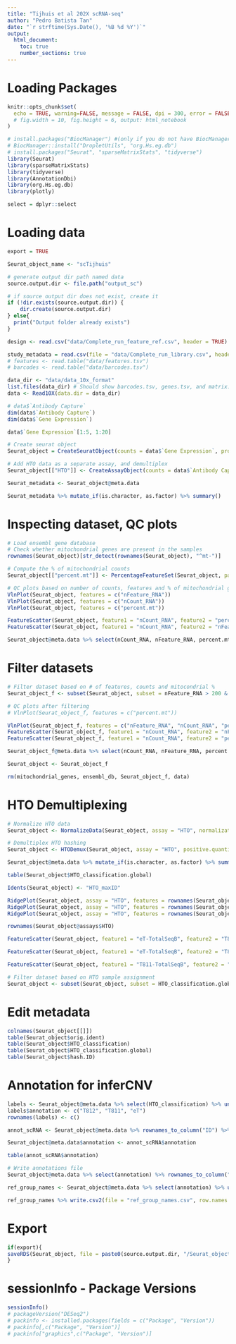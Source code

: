 ```yaml
---
title: "Tijhuis et al 202X scRNA-seq"
author: "Pedro Batista Tan"
date: "`r strftime(Sys.Date(), '%B %d %Y')`"
output: 
  html_document:
    toc: true
    number_sections: true
---
```

# Loading Packages
```r
knitr::opts_chunk$set(
  echo = TRUE, warning=FALSE, message = FALSE, dpi = 300, error = FALSE
  # fig.width = 10, fig.height = 6, output: html_notebook
)

# install.packages("BiocManager") #(only if you do not have BiocManager)
# BiocManager::install("DropletUtils", "org.Hs.eg.db")
# install.packages("Seurat", "sparseMatrixStats", "tidyverse")
library(Seurat)
library(sparseMatrixStats)
library(tidyverse)
library(AnnotationDbi)
library(org.Hs.eg.db)
library(plotly)

select = dplyr::select

```

# Loading data
```r
export = TRUE

Seurat_object_name <- "scTijhuis"

# generate output dir path named data
source.output.dir <- file.path("output_sc")

# if source output dir does not exist, create it
if (!dir.exists(source.output.dir)) {
    dir.create(source.output.dir)
} else{
  print("Output folder already exists")
}

```

```r
design <- read.csv("data/Complete_run_feature_ref.csv", header = TRUE)

study_metadata = read.csv(file = "data/Complete_run_library.csv", header = TRUE)
# features <- read.table("data/features.tsv")
# barcodes <- read.table("data/barcodes.tsv")
```

```r
data_dir <- "data/data_10x_format"
list.files(data_dir) # Should show barcodes.tsv, genes.tsv, and matrix.mtx
data <- Read10X(data.dir = data_dir)
```

```r
# data$`Antibody Capture`
dim(data$`Antibody Capture`)
dim(data$`Gene Expression`)

data$`Gene Expression`[1:5, 1:20]
```

```r
# Create seurat object
Seurat_object = CreateSeuratObject(counts = data$`Gene Expression`, project = "TijhuisEtAl202X")

# Add HTO data as a separate assay, and demultiplex
Seurat_object[["HTO"]] <- CreateAssayObject(counts = data$`Antibody Capture`)

Seurat_metadata <- Seurat_object@meta.data

Seurat_metadata %>% mutate_if(is.character, as.factor) %>% summary()
```

# Inspecting dataset, QC plots
```r
# Load ensembl gene database
# Check whether mitochondrial genes are present in the samples
rownames(Seurat_object)[str_detect(rownames(Seurat_object), "^mt-")]
```

```r
# Compute the % of mitochondrial counts
Seurat_object[["percent.mt"]] <- PercentageFeatureSet(Seurat_object, pattern = "^mt-") %>% mutate_all(~replace(., is.na(.), 0))

```

```r
# QC plots based on number of counts, features and % of mitochondrial genes
VlnPlot(Seurat_object, features = c("nFeature_RNA"))
VlnPlot(Seurat_object, features = c("nCount_RNA"))
VlnPlot(Seurat_object, features = c("percent.mt"))

FeatureScatter(Seurat_object, feature1 = "nCount_RNA", feature2 = "percent.mt")
FeatureScatter(Seurat_object, feature1 = "nCount_RNA", feature2 = "nFeature_RNA")

Seurat_object@meta.data %>% select(nCount_RNA, nFeature_RNA, percent.mt) %>% summary()
```

# Filter datasets
```r
# Filter dataset based on # of features, counts and mitocondrial %
Seurat_object_f <- subset(Seurat_object, subset = nFeature_RNA > 200 & nCount_RNA > 1000 & percent.mt < 20)
```

```r
# QC plots after filtering
# VlnPlot(Seurat_object_f, features = c("percent.mt"))

VlnPlot(Seurat_object_f, features = c("nFeature_RNA", "nCount_RNA", "percent.mt"), ncol = 3)
FeatureScatter(Seurat_object_f, feature1 = "nCount_RNA", feature2 = "nFeature_RNA")
FeatureScatter(Seurat_object_f, feature1 = "nCount_RNA", feature2 = "percent.mt")

Seurat_object_f@meta.data %>% select(nCount_RNA, nFeature_RNA, percent.mt) %>% summary()

```

```r
Seurat_object <- Seurat_object_f

rm(mitochondrial_genes, ensembl_db, Seurat_object_f, data)
```

# HTO Demultiplexing
```r
# Normalize HTO data
Seurat_object <- NormalizeData(Seurat_object, assay = "HTO", normalization.method = "CLR")

# Demultiplex HTO hashing
Seurat_object <- HTODemux(Seurat_object, assay = "HTO", positive.quantile = 0.99)

Seurat_object@meta.data %>% mutate_if(is.character, as.factor) %>% summary()

```

```r
table(Seurat_object$HTO_classification.global)

Idents(Seurat_object) <- "HTO_maxID"

RidgePlot(Seurat_object, assay = "HTO", features = rownames(Seurat_object[["HTO"]])[1], ncol = 1)
RidgePlot(Seurat_object, assay = "HTO", features = rownames(Seurat_object[["HTO"]])[2], ncol = 1)
RidgePlot(Seurat_object, assay = "HTO", features = rownames(Seurat_object[["HTO"]])[3], ncol = 1)

rownames(Seurat_object@assays$HTO)

FeatureScatter(Seurat_object, feature1 = "eT-TotalSeqB", feature2 = "T811-TotalSeqB")

FeatureScatter(Seurat_object, feature1 = "eT-TotalSeqB", feature2 = "T812-TotalSeqB")

FeatureScatter(Seurat_object, feature1 = "T811-TotalSeqB", feature2 = "T812-TotalSeqB")

```

```r
# Filter dataset based on HTO sample assignment
Seurat_object <- subset(Seurat_object, subset = HTO_classification.global == "Singlet")
```


# Edit metadata
```r
colnames(Seurat_object[[]])
table(Seurat_object$orig.ident)
table(Seurat_object$HTO_classification)
table(Seurat_object$HTO_classification.global)
table(Seurat_object$hash.ID)
```

# Annotation for inferCNV
```r
labels <- Seurat_object@meta.data %>% select(HTO_classification) %>% unique()
labels$annotation <- c("T812", "T811", "eT")
rownames(labels) <- c()

annot_scRNA <- Seurat_object@meta.data %>% rownames_to_column("ID") %>% select(ID, HTO_classification) %>% left_join(labels, by = "HTO_classification") %>% column_to_rownames("ID")

Seurat_object@meta.data$annotation <- annot_scRNA$annotation

table(annot_scRNA$annotation)

# Write annotations file
Seurat_object@meta.data %>% select(annotation) %>% rownames_to_column("sample_id") %>% write.table(file = "cellAnnotations.txt", sep = "\t", row.names = FALSE, col.names = FALSE)

ref_group_names <- Seurat_object@meta.data %>% select(annotation) %>% unique() %>% filter(!str_detect(annotation, "T81"))

ref_group_names %>% write.csv2(file = "ref_group_names.csv", row.names = FALSE)
```

# Export
```r
if(export){
saveRDS(Seurat_object, file = paste0(source.output.dir, "/Seurat_object.rds"))
}
```

# sessionInfo - Package Versions
```r
sessionInfo()
# packageVersion("DESeq2")
# packinfo <- installed.packages(fields = c("Package", "Version"))
# packinfo[,c("Package", "Version")]
# packinfo["graphics",c("Package", "Version")]

```

